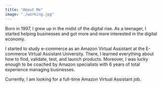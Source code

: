 ```yaml
---
title: "About Me"
image: "./working.jpg"
---
```



Born in 1997, I grew up in the midst of the digital rise. As a teenager, I started helping businesses and got more and more interested in the digital economy.

I started to study <Underlining highlight>e-commerce</Underlining> as an Amazon Virtual Assistant at the E-commerce Virtual Assistant University. There, I learned everything about how to <Underlining highlight>find, validate, test, and launch</Underlining> products.
Moreover, I was lucky enough to be coached by Amazon specialists with 6 years of total experience managing businesses.

Currently, I am looking for a full-time <Underlining highlight>Amazon Virtual Assistant</Underlining> job.
